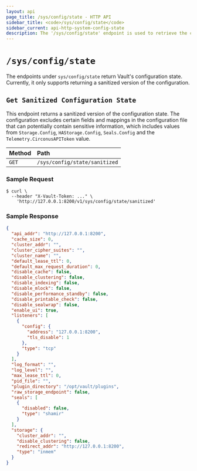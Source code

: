 ```yaml
---
layout: api
page_title: /sys/config/state - HTTP API
sidebar_title: <code>/sys/config/state</code>
sidebar_current: api-http-system-config-state
description: The '/sys/config/state' endpoint is used to retrieve the configuration state.
---
```


# `/sys/config/state`

The endpoints under `sys/config/state` return Vault's configuration state.
Currently, it only supports returning a sanitized version of the configuration.

## `Get Sanitized Configuration State`

This endpoint returns a sanitized version of the configuration state. The
configuration excludes certain fields and mappings in the configuration file
that can potentially contain sensitive information, which includes values from
`Storage.Config`, `HAStorage.Config`, `Seals.Config` and the
`Telemetry.CirconusAPIToken` value.

| Method | Path                          |
|:-------|:------------------------------|
| `GET`  | `/sys/config/state/sanitized` |


### Sample Request

```
$ curl \
  --header "X-Vault-Token: ..." \
    'http://127.0.0.1:8200/v1/sys/config/state/sanitized'
```

### Sample Response

```json
{
  "api_addr": "http://127.0.0.1:8200",
  "cache_size": 0,
  "cluster_addr": "",
  "cluster_cipher_suites": "",
  "cluster_name": "",
  "default_lease_ttl": 0,
  "default_max_request_duration": 0,
  "disable_cache": false,
  "disable_clustering": false,
  "disable_indexing": false,
  "disable_mlock": false,
  "disable_performance_standby": false,
  "disable_printable_check": false,
  "disable_sealwrap": false,
  "enable_ui": true,
  "listeners": [
    {
      "config": {
        "address": "127.0.0.1:8200",
        "tls_disable": 1
      },
      "type": "tcp"
    }
  ],
  "log_format": "",
  "log_level": "",
  "max_lease_ttl": 0,
  "pid_file": "",
  "plugin_directory": "/opt/vault/plugins",
  "raw_storage_endpoint": false,
  "seals": [
    {
      "disabled": false,
      "type": "shamir"
    }
  ],
  "storage": {
    "cluster_addr": "",
    "disable_clustering": false,
    "redirect_addr": "http://127.0.0.1:8200",
    "type": "inmem"
  }
}
```
